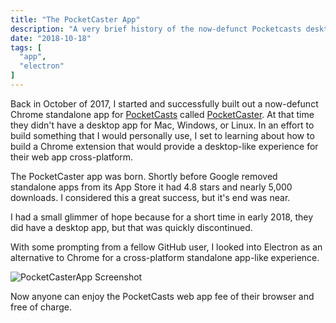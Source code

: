 ```yaml
---
title: "The PocketCaster App"
description: "A very brief history of the now-defunct Pocketcasts desktop app."
date: "2018-10-18"
tags: [
  "app",
  "electron"
]
---
```


Back in October of 2017, I started and successfully built out a now-defunct Chrome standalone app for [PocketCasts](https://www.pocketcasts.com/) called [PocketCaster](https://github.com/jomurgel/PocketCaster). At that time they didn't have a desktop app for Mac, Windows, or Linux. In an effort to build something that I would personally use, I set to learning about how to build a Chrome extension that would provide a desktop-like experience for their web app cross-platform.

The PocketCaster app was born. Shortly before Google removed standalone apps from its App Store it had 4.8 stars and nearly 5,000 downloads. I considered this a great success, but it's end was near.

I had a small glimmer of hope because for a short time in early 2018, they did have a desktop app, but that was quickly discontinued.

With some prompting from a fellow GitHub user, I looked into Electron as an alternative to Chrome for a cross-platform standalone app-like experience.

<img src="/pocket-caster-app.jpg" alt="PocketCasterApp Screenshot" />

Now anyone can enjoy the PocketCasts web app fee of their browser and free of charge.

